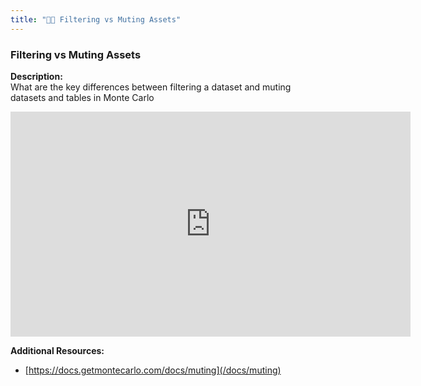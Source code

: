 ```yaml
---
title: "🧑‍🎓 Filtering vs Muting Assets"
---
```


### Filtering vs Muting Assets

**Description:**  
What are the key differences between filtering a dataset and muting datasets and tables in Monte Carlo

<iframe title="vimeo-player" src="https://player.vimeo.com/video/869245822?h=97b705f583" width="640" height="360" frameborder="0"    allowfullscreen></iframe>

**Additional Resources:** 

* [https://docs.getmontecarlo.com/docs/muting](/docs/muting)